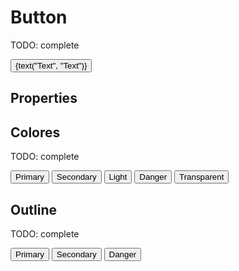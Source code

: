 

<Meta title="Atoms/Button" component={Button} />

# Button

TODO: complete

<Preview>
  <Story name="default" parameters={{ decorators: [withKnobs, withA11y] }}>
    <Button
      start="Facebook"
      end="LongArrowRight"
      appearance={select("Color", ["default", "secondary", "light"])}
      onClick={action('onClick')}
    >
      {text("Text", "Text")}
    </Button>
  </Story>
</Preview>

## Properties

<Props of={Button} />

## Colores

TODO: complete

<Preview withToolbar>
  <Story name="clases">
    <div className="separate">
      <Button appearance="primary"> Primary </Button>
      <Button appearance="secondary"> Secondary </Button>
      <Button appearance="light"> Light </Button>
      <Button appearance="danger"> Danger </Button>
      <Button appearance="transparent"> Transparent </Button>
    </div>
  </Story>
</Preview>

## Outline

TODO: complete

<Preview withToolbar>
  <Story name="outline">
    <div className="separate">
      <Button appearance="primary" outline={true}>Primary</Button>
      <Button appearance="secondary" outline={true}>Secondary</Button>
      <Button appearance="danger" outline={true}>Danger</Button>
    </div>
  </Story>
</Preview>





